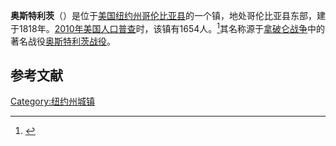 {{Infobox settlement
|official_name            = 奥斯特利茨
|settlement_type          = 镇
|nickname                 = 
|motto                    =

<!-- Images -->
|image_skyline            = Austerlitz, NY, town hall.jpg
|imagesize                = 300px
|image_caption            = 
|image_flag               = 
|image_seal               =

<!-- Maps -->
|pushpin_map            =
|pushpin_label_position = <!-- the position of the pushpin label: left, right, top, bottom, none -->
|pushpin_map_caption    =
|pushpin_mapsize        =
|image_map                = Columbia County New York incorporated areas Austerlitz highlighted.svg
|mapsize                  = 
|map_caption              = 
|image_map1               = 
|mapsize1                 = 
|map_caption1             =

<!-- Location -->
|coordinates_region       = US-NY
|subdivision_type         = [[国家|国家]]
|subdivision_name         = [[美国|美国]]
|subdivision_type1        = [[美国行政区划|州]]
|subdivision_name1        = [[纽约州|纽约州]]
|subdivision_type2        = [[纽约州行政区划|县]]
|subdivision_name2        = [[哥伦比亚县_(纽约州)|哥伦比亚县]]
|government_footnotes     = 
|government_type          =
|established_title        = 
|established_date         =

<!-- Area -->
|unit_pref                = Imperial
|area_footnotes           = 
|area_magnitude           = 
|area_total_km2           = 126.4
|area_land_km2            = 126.2
|area_water_km2           = 0.2
|area_total_sq_mi         = 
|area_land_sq_mi          = 
|area_water_sq_mi         = 

<!-- Population -->
|population_as_of         = [[2010年美国人口普查|2010]]
|population_footnotes     = 
|population_total         = 1654
|population_density_km2   = 13.1
|population_density_sq_mi =

<!-- General information -->
|timezone                 = [[美国东部时间|EST]]
|utc_offset               = -5
|timezone_DST             = EDT
|utc_offset_DST           = -4
|elevation_footnotes      = 
|elevation_m              = 358
|elevation_ft             = 1175
|latd = 42 |latm = 19 |lats = 13 |latNS = N
|longd = 73 |longm = 31 |longs = 16 |longEW = W

<!-- Area/postal codes & others -->
|postal_code_type         = [[美国邮政编码|邮政编码]]
|postal_code              = 12017
|area_code                = [[美国电话区号518|518]]
|website                  = {{URL|austerlitzny.com}}
|footnotes                = 
}}
'''奥斯特利茨'''（{{lang-en|Austerlitz}}）是位于[[美国|美国]][[纽约州|纽约州]][[哥伦比亚县_(纽约州)|哥伦比亚县]]的一个镇，地处哥伦比亚县东部，建于1818年。[[2010年美国人口普查|2010年美国人口普查]]时，该镇有1654人。<ref name>{{cite web|url=http://factfinder2.census.gov|publisher=[[United_States_Census_Bureau|United States Census Bureau]]|title=American FactFinder|accessdate=2020-10-06|archive-date=2013-09-11|archive-url=https://web.archive.org/web/20130911234518/http://factfinder2.census.gov/|dead-url=no}}</ref>其名称源于[[拿破仑战争|拿破仑战争]]中的著名战役[[奥斯特利茨战役|奥斯特利茨战役]]。

== 参考文献 ==
{{reflist}}

{{NY-stub}}
[[Category:纽约州城镇|Category:纽约州城镇]]